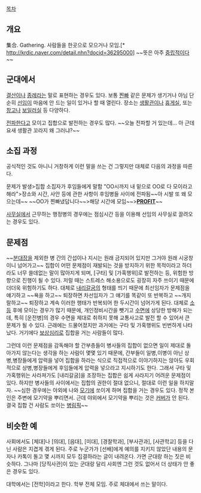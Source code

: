 [[목차]]
== 개요 ==
集合. Gathering. 사람들을 한곳으로 모으거나 모임.[* http://krdic.naver.com/detail.nhn?docid=36295000] ~~뜻은 아주 [[중립]]적이다~~
== 군대에서 ==
[[결산]]이나 [[종례]]라는 말로 표현하는 경우도 있다. 보통 [[찐빠]] 같은 문제가 생기거나 아님 단순히 [[선임]]이 마음에 안 드는 일이 있거나 할 때 열린다. 장소는 [[생활관]]이나 [[휴게실]], 또는 [[창고]]나 [[보일러실]] 등 다양하다.

[[전파]]한다고 모이고 집합으로 발전하는 경우도 많다. ~~오늘 전파할 거 있는데... 아 근데 요새 생활관 꼬라지 왜 그러냐?~~
== 소집 과정 ==
공식적인 것도 아니니 거창하게 이런 말을 쓰는 건 그렇지만 대체로 다음의 과정을 따른다.

문제가 발생>집합 소집자가 후임들에게 말함 "OO시까지 내 밑으로 OO로 다 모이라고 해라">장소와 시간, 사안 등에 관한 사항이 후임병들 사이에 전파됨~~아 시발 또 왜 모으는데~~ ~~OO가 찐빠냈답니다~~>해당 시간에 모임~~>'''[[PROFIT]]'''~~

[[사무실]]에서 근무하는 행정병의 경우에는 점심시간 등을 이용해 선임의 사무실로 끌려오는 경우도 있다.

== 문제점 ==
~~[[분대장]]을 제외한 병 간의 간섭이나 지시는 원래 금지되어 있지만 그거야 원래 시궁창이니 넘어가고~~ 집합이 어떤 문제점이 재발되는 것을 방지하기 위한 목적이라고 하더라도 너무 쓸데없는 말이 많아지게 되며, [구타] 및 [가혹행위]로 발전하는 등, 위험한 방향으로 진행이 될 수 있다. 저럴 때는 스트레스 해소용으로도 굉장히 자주 쓰이기 때문에 더더욱 위험하기도 하다. 대체로 [[내리갈굼]]의 형태를 띄기 때문에 최선임자가 문제점을 얘기하고 ~~욕을 하고~~ 퇴장하면 차선임자가 그 얘기를 똑같이 또 반복하고 ~~개지랄하고~~ 퇴장하고 계속 이러한 행태가 반복되어 한 두시간이 넘어가게 된다. 대체로 [[소등]] 후에 모이는 경우가 많기 때문에, 개인정비시간을 뺏기고 [[수면]]에 상당한 방해가 되는데, 특히 [운전병]의 경우 수면을 제대로 취하지 못해 교통사고로 발전 할 수 있어서 큰 문제가 될 수 있다. 근래에는 드물어졌지만 과거에는 구타 및 가혹행위도 빈번하게 나타났다. 거기에다 [[보상심리]]로 집합을 거는 사람들이 많다. 

그런데 이런 문제점을 감독해야 할 간부층들이 병사들의 집합이 없으면 일이 제대로 돌아가지 않는다는 생각을 하는 사람이 몇몇 있기 때문에, 간부들이 일병,이병이 아닌 상병,병장들에게 압력을 넣어 집합을 하라는 식으로 직접적으로 이야기하지는 않아도 우회적으로 상병,병장들에게 후임들에게 압력을 넣으라고 지시하기도 한다. 그래서 구타 및 가혹행위는 사라져가도 [내리갈굼]을 조장하는 집합은 쉽게 사라지기 어려운 문제점이 있다. 하지만 병사들의 사이에서는 집합의 권한이 절대 없으니, 절대로 이런 일을 하지말자. ~~심한 경우에는 야외에 나와 [[모기]]에 쏘이게 하며 집합을 거는 경우도 있다. 정작 본인은 주변에 모기약을 뿌리면서. 근데 야외에서 모기약을 뿌리는 것은 [[커버]]가 안 된다. 결국 집합 건 사람도 쏘이는 [[병림픽]]~~
== 비슷한 예 ==
사회에서도 [체대]나 [의대], [음대], [미대], [경찰학과], [부사관과], [사관학교] 등을 다닌 사람은 지겹게 겪게 된다. 주로 누군가가 [선배]에게 예의를 지키지 않았단 내용의 문자나 카톡이 돌고 몇 시까지 모두 집결하라는 글이 내려온다. 가면 군대랑 하는 짓은 비슷하다. 그나마 [당직사관]이 있는 군대랑 달리 사회엔 그런 것도 없어서 더 상태가 안 좋은 경우도 있다.

대학에서는 [전학]이라고 한다. 학부 전체 모임. 주로 체대에서 쓰는 말이다.
